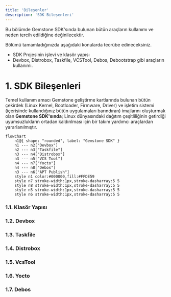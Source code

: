 ```yaml
---
title: 'Bileşenler'
description: 'SDK Bileşenleri'
---
```


Bu bölümde Gemstone SDK'sında bulunan bütün araçların kullanımı ve neden tercih edildiğine değinilecektir.

<Tip>
Bölümü tamamladığınızda aşağıdaki konularda tecrübe edineceksiniz.

* SDK Projesinin işlevi ve klasör yapısı
* Devbox, Distrobox, Taskfile, VCSTool, Debos, Debootstrap gibi araçların kullanımı.
</Tip>

# 1. SDK Bileşenleri

Temel kullanım amacı Gemstone geliştirme kartlarında bulunan bütün çekirdek (Linux Kernel, Bootloader, Firmware, Driver)
ve işletim sistemi (içerisinde kullandığınız bütün uygulamaları barındıran) imajlarını oluşturmak olan
**Gemstone SDK'sında**; Linux dünyasındaki dağıtım çeşitliliğinin getirdiği uyumsuzlukların ortadan kaldırılması
için bir takım yardımcı araçlardan yararlanılmıştır.

```mermaid
flowchart
	n1@{ shape: "rounded", label: "Gemstone SDK" }
	n1 --- n2["Devbox"]
	n2 --- n3["Taskfile"]
	n3 --- n4["Distrobox"]
	n3 --- n5["VCS Tool"]
	n4 --- n7["Yocto"]
	n4 --- n8["Debos"]
	n3 --- n6["APT Publish"]
	style n1 color:#000000,fill:#FFDE59
	style n7 stroke-width:1px,stroke-dasharray:5 5
	style n8 stroke-width:1px,stroke-dasharray:5 5
	style n5 stroke-width:1px,stroke-dasharray:5 5
	style n6 stroke-width:1px,stroke-dasharray:5 5
```

### 1.1. Klasör Yapısı
### 1.2. Devbox
### 1.3. Taskfile
### 1.4. Distrobox
### 1.5. VcsTool
### 1.6. Yocto
### 1.7. Debos
